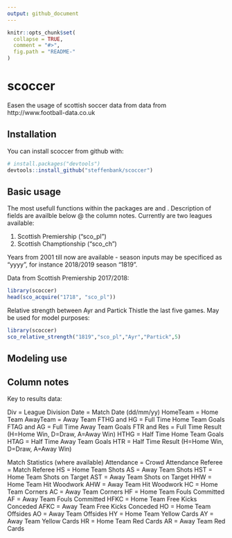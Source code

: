```yaml
---
output: github_document
---
```


<!-- README.md is generated from README.Rmd. Please edit that file -->

```r
knitr::opts_chunk$set(
  collapse = TRUE,
  comment = "#>",
  fig.path = "README-"
)
```

# scoccer

Easen the usage of scottish soccer data from data from http://www.football-data.co.uk

## Installation

You can install scoccer from github with:

```r
# install.packages("devtools")
devtools::install_github("steffenbank/scoccer")
```

## Basic usage

The most usefull functions within the packages are \code{sco_acquire} and \code{sco_relative_strength}. Description of fields are availble below @ the column notes. Currently are two leagues available:

1. Scottish Premiership ("sco_pl")
2. Scottish Champtionship ("sco_ch")

Years from 2001 till now are available - season inputs may be specificed as "yyyy", for instance 2018/2019 season "1819". 

Data from Scottish Premiership 2017/2018:
``` r
library(scoccer)
head(sco_acquire("1718", "sco_pl"))
```

Relative strength between Ayr and Partick Thistle the last five games. May be used for model purposes:
``` r
library(scoccer)
sco_relative_strength("1819","sco_pl","Ayr","Partick",5) 
```

## Modeling use

## Column notes
Key to results data:

Div = League Division \n
Date = Match Date (dd/mm/yy)
HomeTeam = Home Team
AwayTeam = Away Team
FTHG and HG = Full Time Home Team Goals
FTAG and AG = Full Time Away Team Goals
FTR and Res = Full Time Result (H=Home Win, D=Draw, A=Away Win)
HTHG = Half Time Home Team Goals
HTAG = Half Time Away Team Goals
HTR = Half Time Result (H=Home Win, D=Draw, A=Away Win)

Match Statistics (where available)
Attendance = Crowd Attendance
Referee = Match Referee
HS = Home Team Shots
AS = Away Team Shots
HST = Home Team Shots on Target
AST = Away Team Shots on Target
HHW = Home Team Hit Woodwork
AHW = Away Team Hit Woodwork
HC = Home Team Corners
AC = Away Team Corners
HF = Home Team Fouls Committed
AF = Away Team Fouls Committed
HFKC = Home Team Free Kicks Conceded
AFKC = Away Team Free Kicks Conceded
HO = Home Team Offsides
AO = Away Team Offsides
HY = Home Team Yellow Cards
AY = Away Team Yellow Cards
HR = Home Team Red Cards
AR = Away Team Red Cards
